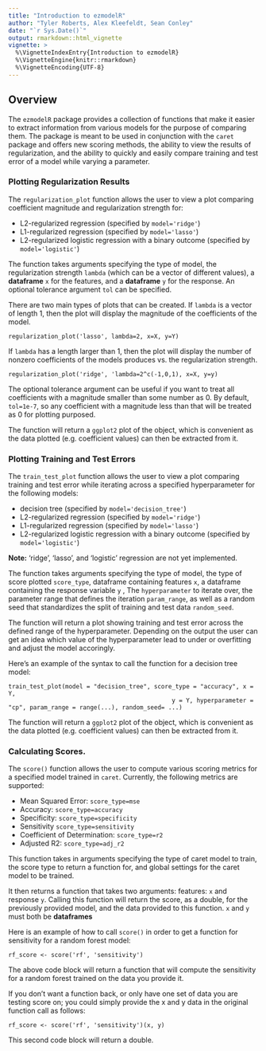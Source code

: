 ```yaml
---
title: "Introduction to ezmodelR"
author: "Tyler Roberts, Alex Kleefeldt, Sean Conley"
date: "`r Sys.Date()`"
output: rmarkdown::html_vignette
vignette: >
  %\VignetteIndexEntry{Introduction to ezmodelR}
  %\VignetteEngine{knitr::rmarkdown}
  %\VignetteEncoding{UTF-8}
---
```


## Overview

The `ezmodelR` package provides a collection of functions that make it easier to extract information from various models for the purpose of comparing them. The package is meant to be used in conjunction with the `caret` package and offers new scoring methods, the ability to view the results of regularization, and the ability to quickly and easily compare training and test error of a model while varying a parameter.

### Plotting Regularization Results

The `regularization_plot` function allows the user to view a plot comparing coefficient magnitude and regularization strength for:

- L2-regularized regression (specified by `model='ridge'`)
- L1-regularized regression (specified by `model='lasso'`)
- L2-regularized logistic regression with a binary outcome (specified by `model='logistic'`)

The function takes arguments specifying the type of model, the regularization strength `lambda` (which can be a vector of different values), a **dataframe** `x` for the features, and a **dataframe** `y` for the response. An optional tolerance argument `tol` can be specified.

There are two main types of plots that can be created. If `lambda` is a vector of length 1, then the plot will display the magnitude of the coefficients of the model. 

```
regularization_plot('lasso', lambda=2, x=X, y=Y)
```


If `lambda` has a length larger than 1, then the plot will display the number of nonzero coefficients of the models produces vs. the regularization strength.

```
regularization_plot('ridge', 'lambda=2^c(-1,0,1), x=X, y=y)
```

The optional tolerance argument can be useful if you want to treat all coefficients with a magnitude smaller than some number as 0. By default, `tol=1e-7`, so any coefficient with a magnitude less than that will be treated as 0 for plotting purposed.

The function will return a `ggplot2` plot of the object, which is convenient as the data plotted (e.g. coefficient values) can then be extracted from it.



### Plotting Training and Test Errors 

The `train_test_plot` function allows the user to view a plot comparing training and test error while iterating across a specified hyperparameter for the following models:

- decision tree (specified by `model='decision_tree'`)
- L2-regularized regression (specified by `model='ridge'`)
- L1-regularized regression (specified by `model='lasso'`)
- L2-regularized logistic regression with a binary outcome (specified by `model='logistic'`)   



**Note:** 'ridge', 'lasso', and 'logistic' regression are not yet implemented. 


The function takes arguments specifying the type of model, the type of score plotted `score_type`, dataframe containing features `x`, a dataframe containing the response variable `y` , The `hyperparameter` to iterate over, the parameter range that defines the iteration `param_range`, as well as a random seed that standardizes the split of training and test data `random_seed`.

The function will return a plot showing training and test error across the defined range of the hyperparameter. Depending on the output the user can get an idea which value of the hyperparameter lead to under or overfitting and adjust the model accoringly. 

Here's an example of the syntax to call the function for a decision tree model:

```
train_test_plot(model = "decision_tree", score_type = "accuracy", x = Y,
                                              y = Y, hyperparameter = "cp", param_range = range(...), random_seed= ...)
```

The function will return a `ggplot2` plot of the object, which is convenient as the data plotted (e.g. coefficient values) can then be extracted from it.


### Calculating Scores.

The `score()` function allows the user to compute various scoring metrics for a specified  model trained in `caret`. Currently, the following metrics are supported:


- Mean Squared Error: `score_type=mse`
- Accuracy: `score_type=accuracy`
- Specificity: `score_type=specificity`
- Sensitivity `score_type=sensitivity`
- Coefficient of Determination: `score_type=r2`
- Adjusted R2: `score_type=adj_r2`


This function takes in arguments specifying the type of caret model to train, the score type to return a function for, and global settings for the caret model to be trained.

It then returns a function that takes two arguments: features: `x` and response `y`. Calling this function will return the score, as a double, for the previously provided model, and the data provided to this function. `x` and `y` must both be **dataframes**

Here is an example of how to call `score()` in order to get a function for sensitivity for a random forest model:

```
rf_score <- score('rf', 'sensitivity')
```
The above code block will return a function that will compute the sensitivity for a random forest trained on the data you provide it.

If you don't want a function back, or only have one set of data you are testing score on; you could simply provide the x and y data in the original function call as follows:

```
rf_score <- score('rf', 'sensitivity')(x, y)
```

This second code block will return a double.
